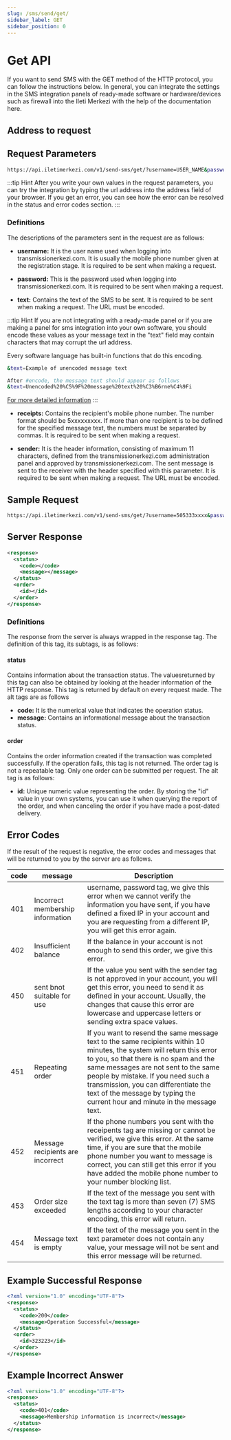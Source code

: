 ```yaml
---
slug: /sms/send/get/
sidebar_label: GET
sidebar_position: 0
---
```



# Get API
If you want to send SMS with the GET method of the HTTP protocol, you can follow the instructions below. In general, you can integrate the settings in the SMS integration panels of ready-made software or hardware/devices such as firewall into the Ileti Merkezi with the help of the documentation here.

## Address to request

<RequestURL type="GET" url="https://api.iletimerkezi.com/v1/send-sms/get/" />

## Request Parameters
```bash
https://api.iletimerkezi.com/v1/send-sms/get/?username=USER_NAME&password=PASSWORD&text=Lorem%20ipsum%20dolor%20sit%20amet&receipents=5301234569,5301234570&sender=APITEST
```

:::tip Hint
After you write your own values ​​in the request parameters, you can try the integration by typing the url address into the address field of your browser. If you get an error, you can see how the error can be resolved in the status and error codes section.
:::

### Definitions

The descriptions of the parameters sent in the request are as follows:

+ **username:**
It is the user name used when logging into transmissionerkezi.com. It is usually the mobile phone number given at the registration stage. It is required to be sent when making a request.

+ **password:**
This is the password used when logging into transmissionerkezi.com. It is required to be sent when making a request.

+ **text:**
Contains the text of the SMS to be sent. It is required to be sent when making a request. The URL must be encoded.

:::tip Hint
If you are not integrating with a ready-made panel or if you are making a panel for sms integration into your own software, you should encode these values ​​as your message text in the "text" field may contain characters that may corrupt the url address.

Every software language has built-in functions that do this encoding.

```bash
&text=Example of unencoded message text

After #encode, the message text should appear as follows
&text=Unencoded%20%C5%9F%20message%20text%20%C3%B6rne%C4%9Fi
```

[For more detailed information](https://tr-tr.facebook.com/business/help/474659792899595)
:::

+ **receipts:**
Contains the recipient's mobile phone number. The number format should be 5xxxxxxxxx. If more than one recipient is to be defined for the specified message text, the numbers must be separated by commas. It is required to be sent when making a request.

+ **sender:**
It is the header information, consisting of maximum 11 characters, defined from the transmissionerkezi.com administration panel and approved by transmissionerkezi.com. The sent message is sent to the receiver with the header specified with this parameter. It is required to be sent when making a request. The URL must be encoded.

## Sample Request
```bash
https://api.iletimerkezi.com/v1/send-sms/get/?username=505333xxxx&password=XXXX&text=Lorem%20ipsum%20dolor%20sit%20amet&receipents=5301234569,5301234570&sender=APITEST
```

## Server Response
```xml
<response>
  <status>
    <code></code>
    <message></message>
  </status>
  <order>
    <id></id>
  </order>
</response>
```

### Definitions
The response from the server is always wrapped in the <Badge>response</Badge> tag. The definition of this tag, its subtags, is as follows:

#### status
Contains information about the transaction status. The values ​​returned by this tag can also be obtained by looking at the header information of the HTTP response. This tag is returned by default on every request made. The alt tags are as follows

+ **code:** It is the numerical value that indicates the operation status.
+ **message:** Contains an informational message about the transaction status.

#### order
Contains the order information created if the transaction was completed successfully. If the operation fails, this tag is not returned. The <Badge>order</Badge> tag is not a repeatable tag. Only one order can be submitted per request. The alt tag is as follows:

+ **id:** Unique numeric value representing the order. By storing the "id" value in your own systems, you can use it when querying the report of the order, and when canceling the order if you have made a post-dated delivery.

## Error Codes
If the result of the request is negative, the error codes and messages that will be returned to you by the server are as follows.

<table>
  <thead>
    <tr>
      <th>code</th>
      <th>message</th>
      <th>Description</th>
    </tr>
  </thead>
  <tbody>
    <tr>
      <td>401</td>
      <td>Incorrect membership information</td>
      <td><Badge>username</Badge>, <Badge>password</Badge> tag, we give this error when we cannot verify the information you have sent, if you have defined a fixed IP in your account and you are requesting from a different IP, you will get this error again.</td>
    </tr>
    <tr>
      <td>402</td>
      <td>Insufficient balance</td>
      <td>If the balance in your account is not enough to send this order, we give this error.</td>
    </tr>
    <tr>
      <td>450</td>
      <td>sent bnot suitable for use</td>
      <td>If the value you sent with the <Badge>sender</Badge> tag is not approved in your account, you will get this error, you need to send it as defined in your account. Usually, the changes that cause this error are lowercase and uppercase letters or sending extra space values.</td>
    </tr>
    <tr>
      <td>451</td>
      <td>Repeating order</td>
      <td>If you want to resend the same message text to the same recipients within 10 minutes, the system will return this error to you, so that there is no spam and the same messages are not sent to the same people by mistake. If you need such a transmission, you can differentiate the text of the message by typing the current hour and minute in the message text.</td>
    </tr>
    <tr>
      <td>452</td>
      <td>Message recipients are incorrect</td>
      <td>If the phone numbers you sent with the <Badge>receipents</Badge> tag are missing or cannot be verified, we give this error. At the same time, if you are sure that the mobile phone number you want to message is correct, you can still get this error if you have added the mobile phone number to your number blocking list.</td>
    </tr>
    <tr>
      <td>453</td>
      <td>Order size exceeded</td>
      <td>If the text of the message you sent with the <Badge>text</Badge> tag is more than seven (7) SMS lengths according to your character encoding, this error will return.</td>
    </tr>
    <tr>
      <td>454</td>
      <td>Message text is empty</td>
      <td>If the text of the message you sent in the <Badge>text</Badge> parameter does not contain any value, your message will not be sent and this error message will be returned.</td>
    </tr>
  </tbody>
</table>


## Example Successful Response
```xml
<?xml version="1.0" encoding="UTF-8"?>
<response>
  <status>
    <code>200</code>
    <message>Operation Successful</message>
  </status>
  <order>
    <id>323223</id>
  </order>
</response>
```

## Example Incorrect Answer
```xml
<?xml version="1.0" encoding="UTF-8"?>
<response>
  <status>
    <code>401</code>
    <message>Membership information is incorrect</message>
  </status>
</response>
```